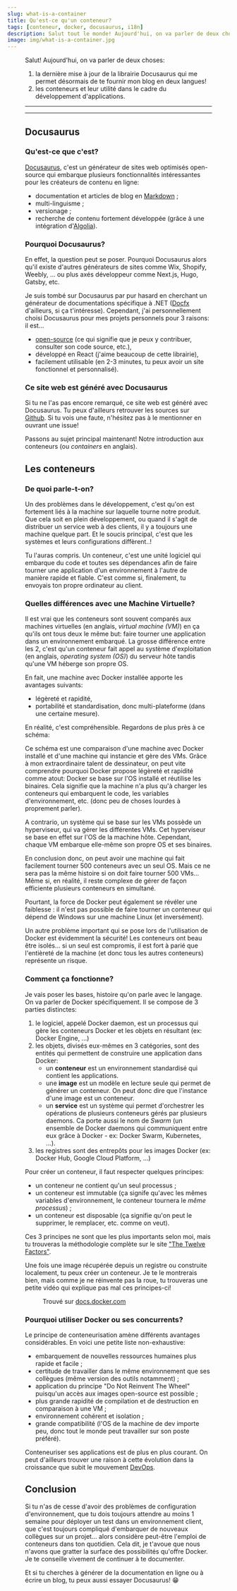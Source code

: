 ```yaml
---
slug: what-is-a-container
title: Qu'est-ce qu'un conteneur?
tags: [conteneur, docker, docusaurus, i18n]
description: Salut tout le monde! Aujourd'hui, on va parler de deux choses&#58; 1. la dernière mise à jour de la librairie Docusaurus qui me permet désormais d..
image: img/what-is-a-container.jpg
---
```


<a href="/blog/what-is-a-container">
  <Figure data={{src:'/img/what-is-a-container.jpg', alt: 'What is a Container', type:'image'}} />
</a>

Salut! Aujourd'hui, on va parler de deux choses:
1. la dernière mise à jour de la librairie Docusaurus qui me permet désormais de te fournir mon blog en deux langues!
2. les conteneurs et leur utilité dans le cadre du développement d'applications.

<!--truncate-->

<SEO
  uri='blog/what-is-a-container'
  image='img/what-is-a-container.jpg'
  type='article'
/>

___

<Reminder />

___

## Docusaurus

### Qu'est-ce que c'est?
[Docusaurus](https://docusaurus.io), c'est un générateur de sites web optimisés open-source qui embarque plusieurs fonctionnalités intéressantes pour les créateurs de contenu en ligne:
- documentation et articles de blog en [Markdown](https://www.markdownguide.org/getting-started/) ;
- multi-linguisme ;
- versionage ;
- recherche de contenu fortement développée (grâce à une intégration d'[Algolia](https://www.algolia.com/)).

### Pourquoi Docusaurus?
En effet, la question peut se poser. Pourquoi Docusaurus alors qu'il existe d'autres générateurs de sites comme Wix, Shopify, Weebly, ... ou plus axés développeur comme Next.js, Hugo, Gatsby, etc.

Je suis tombé sur Docusaurus par pur hasard en cherchant un générateur de documentations spécifique à .NET ([Docfx](https://dotnet.github.io/docfx/) d'ailleurs, si ça t'intéresse).
Cependant, j'ai personnellement choisi Docusaurus pour mes projets personnels pour 3 raisons: il est...
- [open-source](https://github.com/facebook/docusaurus) (ce qui signifie que je peux y contribuer, consulter son code source, etc.),
- développé en React (j'aime beaucoup de cette librairie),
- facilement utilisable (en 2-3 minutes, tu peux avoir un site fonctionnel et personnalisé).

### Ce site web est généré avec Docusaurus
Si tu ne l'as pas encore remarqué, ce site web est généré avec Docusaurus. Tu peux d'ailleurs retrouver les sources sur [Github](https://github.com/hunteroi/tinaeldevresse.eu). 
Si tu vois une faute, n'hésitez pas à le mentionner en ouvrant une issue!

Passons au sujet principal maintenant! Notre introduction aux conteneurs (ou _containers_ en anglais).

## Les conteneurs

### De quoi parle-t-on?
Un des problèmes dans le développement, c'est qu'on est fortement liés à la machine sur laquelle tourne notre produit.
Que cela soit en plein développement, ou quand il s'agit de distribuer un service web à des clients, il y a toujours une machine quelque part.
Et le soucis principal, c'est que les systèmes et leurs configurations diffèrent..!

<Figure data={{src: "/img/it-works-on-my-machine.jpg", alt: "It Works On My Machine - meme", type: "image" }}></Figure>

Tu l'auras compris. Un conteneur, c'est une unité logiciel qui embarque du code et toutes ses dépendances afin de faire tourner une application d'un environnement à l'autre de manière rapide et fiable.
C'est comme si, finalement, tu envoyais ton propre ordinateur au client.

### Quelles différences avec une Machine Virtuelle?
Il est vrai que les conteneurs sont souvent comparés aux machines virtuelles (en anglais, _virtual machine (VM)_) en ça qu'ils ont tous deux le même but: faire tourner une application dans un environnement embarqué.
La grosse différence entre les 2, c'est qu'un conteneur fait appel au système d'exploitation (en anglais, _operating system (OS)_) du serveur hôte tandis qu'une VM héberge son propre OS. 

En fait, une machine avec Docker installée apporte les avantages suivants:
- légèreté et rapidité,
- portabilité et standardisation, donc multi-plateforme (dans une certaine mesure).

En réalité, c'est compréhensible. Regardons de plus près à ce schéma:

<Figure data={{ src: "/img/container_against_VM.png", alt: "Container VS Virtual Machine", type: "image" }}></Figure>

Ce schéma est une comparaison d'une machine avec Docker installé et d'une machine qui instancie et gère des VMs. 
Grâce à mon extraordinaire talent de dessinateur, on peut vite comprendre pourquoi Docker propose légèreté et rapidité comme atout: Docker se base sur l'OS installé et réutilise les binaires. 
Cela signifie que la machine n'a plus qu'à charger les conteneurs qui embarquent le code, les variables d'environnement, etc. (donc peu de choses lourdes à proprement parler). 

A contrario, un système qui se base sur les VMs possède un hyperviseur, qui va gérer les différentes VMs. Cet hyperviseur se base en effet sur l'OS de la machine hôte. 
Cependant, chaque VM embarque elle-même son propre OS et ses binaires.

En conclusion donc, on peut avoir une machine qui fait facilement tourner 500 conteneurs avec un seul OS.
Mais ce ne sera pas la même histoire si on doit faire tourner 500 VMs... Même si, en réalité, il reste complexe de gérer de façon efficiente plusieurs conteneurs en simultané.

Pourtant, la force de Docker peut également se révéler une faiblesse : il n'est pas possible de faire tourner un conteneur qui dépend de Windows sur une machine Linux (et inversément).

Un autre problème important qui se pose lors de l'utilisation de Docker est évidemment la sécurité!
Les conteneurs ont beau être isolés... si un seul est compromis, il est fort à parié que l'entièreté de la machine (et donc tous les autres conteneurs) représente un risque.

### Comment ça fonctionne?
Je vais poser les bases, histoire qu'on parle avec le langage. On va parler de Docker spécifiquement. 
Il se compose de 3 parties distinctes:
1. le logiciel, appelé Docker daemon, est un processus qui gère les conteneurs Docker et les objets en résultant (ex: Docker Engine, ...)
2. les objets, divisés eux-mêmes en 3 catégories, sont des entités qui permettent de construire une application dans Docker:
    - un **conteneur** est un environnement standardisé qui contient les applications.
    - une **image** est un modèle en lecture seule qui permet de générer un conteneur. On peut donc dire que l'instance d'une image est un conteneur.
    - un **service** est un système qui permet d'orchestrer les opérations de plusieurs conteneurs gérés par plusieurs daemons. Ca porte aussi le nom de _Swarm_ (un ensemble de Docker daemons qui communiquent entre eux grâce à Docker - ex: Docker Swarm, Kubernetes, ...).
3. les registres sont des entrepôts pour les images Docker (ex: Docker Hub, Google Cloud Platform, ...)

Pour créer un conteneur, il faut respecter quelques principes:
- un conteneur ne contient qu'un seul processus ;
- un conteneur est immutable (ça signife qu'avec les mêmes variables d'environnement, le conteneur tournera le _même processus_) ;
- un conteneur est disposable (ça signifie qu'on peut le supprimer, le remplacer, etc. comme on veut).

Ces 3 principes ne sont que les plus importants selon moi, mais tu trouveras la méthodologie complète sur le site ["The Twelve Factors"](https://12factor.net/).

Une fois une image récupérée depuis un registre ou construite localement, tu peux créer un conteneur. Je te le montrerais bien, mais comme je ne réinvente pas la roue, tu trouveras une petite vidéo qui explique pas mal ces principes-ci!

<Figure data={{ type: "html", width: "560", height: "315", src: "https://www.youtube.com/embed/iqqDU2crIEQ", title: "YouTube video player of Docker tutorial", allow: "accelerometer; autoplay; clipboard-write; encrypted-media; gyroscope; picture-in-picture", allowFullScreen: true }}>
  Trouvé sur <a href="https://docs.docker.com/get-started">docs.docker.com</a>
</Figure>

### Pourquoi utiliser Docker ou ses concurrents?
Le principe de conteneurisation amène différents avantages considérables. En voici une petite liste non-exhaustive:
- embarquement de nouvelles ressources humaines plus rapide et facile ;
- certitude de travailler dans le même environnement que ses collègues (même version des outils notamment) ;
- application du principe "Do Not Reinvent The Wheel" puisqu'un accès aux images open-source est possible ;
- plus grande rapidité de compilation et de destruction en comparaison à une VM ;
- environnement cohérent et isolation ;
- grande compatibilité (l'OS de la machine de dev importe peu, donc tout le monde peut travailler sur son poste préféré).

Conteneuriser ses applications est de plus en plus courant. On peut d'ailleurs trouver une raison à cette évolution dans la croissance que subit le mouvement [DevOps](https://fr.wikipedia.org/wiki/Devops).

## Conclusion
Si tu n'as de cesse d'avoir des problèmes de configuration d'environnement, que tu dois toujours attendre au moins 1 semaine pour déployer un test dans un environnement client, que c'est toujours compliqué d'embarquer de nouveaux collègues sur un projet... alors considère peut-être l'emploi de conteneurs dans ton quotidien.
Cela dit, je t'avoue que nous n'avons que gratter la surface des possibilités qu'offre Docker. Je te conseille vivement de continuer à te documenter.

Et si tu cherches à générer de la documentation en ligne ou à écrire un blog, tu peux aussi essayer Docusaurus! 😁

<Newsletter url={MAILCHIMP_URL} />
